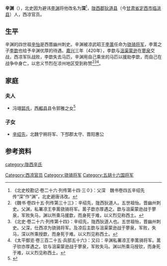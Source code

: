 '''辛渊'''（{{bd|？||420年| |catIdx=y}}），北史因为避讳[[李渊|李渊]]将他改名为'''深'''<ref>《北史校勘记·卷二十六·列传第十四·三０》：父深　魏书卷四五辛绍先传“深”作“渊”，北史避唐讳改。</ref>，[[陇西郡|陇西郡]][[狄道县|狄道县]]（今[[甘肃省|甘肃省]][[定西市|定西市]][[临洮县|临洮县]]）人，西凉官员。

==生平==
辛渊的四世祖[[辛怡|辛怡]]是西晋幽州刺史。辛渊被凉武昭王[[李暠|李暠]]任命为[[骁骑将军|骁骑将军]]，李暠之子[[李歆|李歆]]也给予辛渊优厚的待遇。[[嘉兴_(西凉)|嘉兴]]三年（420年），李歆与[[沮渠蒙逊|沮渠蒙逊]]在[[蓼泉|蓼泉]]交战，西凉军队战败，李歆失去马匹，辛渊用自己乘坐的马匹以援助李歆，而自己在战争中身亡，以忠义节烈在凉州地区受到称赞<ref>《魏书·卷四十五·列传第三十三》：辛绍先，陇西狄道人。五世祖怡。晋幽州刺史。父渊，私署凉王李暠骁骑将军。暠子歆亦厚遇之。歆与沮渠蒙逊战于蓼泉，军败失马，渊以所乘马援歆，而身死于难，以义烈见称西土。</ref><ref>《北史·卷二十六·列传第十四》：辛绍先，陇西狄道人也。五世祖怡，晋幽州刺史。父深，仕西凉为骁骑将军。及凉后主歆与沮渠蒙逊战于蓼泉，军败，失马，深以所乘授歆，而身死于难。以义烈见称西土。</ref><ref>《太平御览·卷三百二十五·兵部五十六》：又曰：辛渊私署凉王李暠骑将军。暠子钦亦厚遇之。钦与沮渠蒙逊战于蓼泉，军败失马。渊以所乘马授钦，而身死于难，以义烈见称西土。</ref>。

==家庭==
===夫人===
*冯翊[[郭氏|郭氏]]，[[西都县|西都县]]县令郭雅之女<ref name=autogenerated1>{{Citation| author=王天庥   | year=1992年| title=《北魏辛祥家族三墓志》| periodical=《文物季刊》| volume=| issue=03期| pages=80-86| url=http://www.cnki.com.cn/Article/CJFDTOTAL-WWJK199203013.htm| doi=| oclc=| accessdate=2015-02-13}}</ref>

===子女===
*[[辛绍先|辛绍先]]，北魏宁朔将军、下邳郡太守、晋阳惠公

==参考资料==
{{reflist}}

[[category:陇西辛氏|category:陇西辛氏]]
[[Category:西凉官员|Category:西凉官员]]
[[Category:骁骑将军|Category:骁骑将军]]
[[Category:五胡十六国将军|Category:五胡十六国将军]]